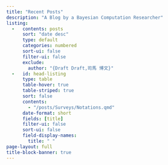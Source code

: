 ```yaml
---
title: "Recent Posts"
description: "A Blog by a Bayesian Computation Researcher"
listing:
  -   contents: posts
      sort: "date desc"
      type: default
      categories: numbered
      sort-ui: false
      filter-ui: false
      exclude: 
        author: "{Draft Draft,司馬 博文}"
  -   id: head-listing
      type: table
      table-hover: true
      table-striped: true
      sort: false
      contents:
        - "/posts/Surveys/Notations.qmd"
      date-format: short
      fields: [title]
      filter-ui: false
      sort-ui: false
      field-display-names:
        title: " "
page-layout: full
title-block-banner: true
---
```


::: {#head-listing}
:::